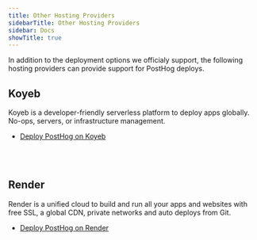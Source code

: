 ```yaml
---
title: Other Hosting Providers
sidebarTitle: Other Hosting Providers
sidebar: Docs
showTitle: true
---
```


In addition to the deployment options we officialy support, the following hosting providers can provide support for PostHog deploys.

## Koyeb

Koyeb is a developer-friendly serverless platform to deploy apps globally. No-ops, servers, or infrastructure management.

- [Deploy PostHog on Koyeb](https://www.koyeb.com/tutorials/running-posthog-product-analytics-on-koyeb)

<br /><br />

## Render

Render is a unified cloud to build and run all your apps and websites with free SSL, a global CDN, private networks and auto deploys from Git.

- [Deploy PostHog on Render](https://render.com/docs/deploy-posthog)

<br /><br />